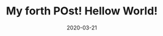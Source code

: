 ---
title: My forth POst! Hellow World!
slug: my-forth-ost
date: 2020-03-21
featureImage: trees.jpg
excerpt: Lorem ipsum dolor sit amet, consectetur adipiscing elit. Praesent ipsum magna, suscipit non blandit non, vulputate quis felis. Morbi fermentum tellus ut elit facilisis rhoncus. Sed vulputate malesuada ipsum, nec pharetra odio hendrerit at. Morbi egestas, tortor ut cursus condimentum, nunc lorem consequat nibh, at volutpat sapien lorem sed mauris. Praesent vulputate vehicula placerat. Donec eget sapien sem, in semper magna. Aliquam quam nibh, malesuada id placerat ac, luctus malesuada diam. Vestibulum lectus libero, semper ac gravida quis, lacinia ac nibh. Suspendisse scelerisque lacinia nisi, quis auctor risus consequat sed. 
---